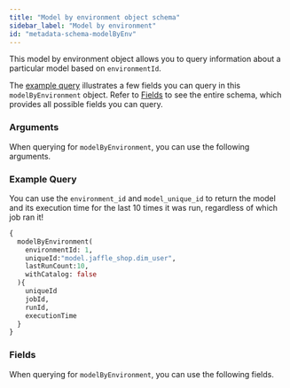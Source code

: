 ```yaml
---
title: "Model by environment object schema"
sidebar_label: "Model by environment"
id: "metadata-schema-modelByEnv"
---
```



<Snippet src="available-beta-banner-metadata" />

This model by environment object allows you to query information about a particular model based on `environmentId`.

The [example query](#example-query) illustrates a few fields you can query in this `modelByEnvironment` object. Refer to [Fields](#fields) to see the entire schema, which provides all possible fields you can query.

### Arguments

When querying for `modelByEnvironment`, you can use the following arguments.

<ArgsTable queryName="modelByEnvironment" />


### Example Query

You can use the `environment_id` and `model_unique_id` to return the model and its execution time for the last 10 times it was run, regardless of which job ran it!

```graphql
{
  modelByEnvironment(
    environmentId: 1,
    uniqueId:"model.jaffle_shop.dim_user",
    lastRunCount:10,
    withCatalog: false
  ){
    uniqueId
    jobId,
    runId,
    executionTime
  }
}
```

### Fields
When querying for `modelByEnvironment`, you can use the following fields.

<SchemaTable nodeName="ModelNode" />
